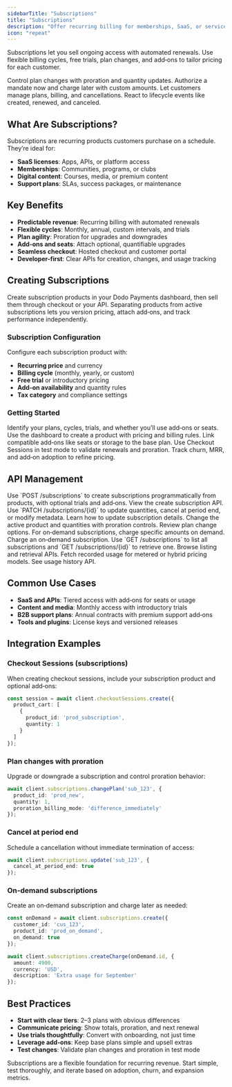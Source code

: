 ```yaml
---
sidebarTitle: "Subscriptions"
title: "Subscriptions"
description: "Offer recurring billing for memberships, SaaS, or services with flexible cycles, trials, proration, add-ons, and on‑demand charges."
icon: "repeat"
---
```


Subscriptions let you sell ongoing access with automated renewals. Use flexible billing cycles, free trials, plan changes, and add‑ons to tailor pricing for each customer.

<CardGroup cols={2}>
<Card title="Upgrade & Downgrade" icon="repeat" href="/developer-resources/subscription-upgrade-downgrade">
Control plan changes with proration and quantity updates.
</Card>

<Card title="On‑Demand Subscriptions" icon="bolt" href="/developer-resources/ondemand-subscriptions">
Authorize a mandate now and charge later with custom amounts.
</Card>

<Card title="Customer Portal" icon="id-card" href="/features/customer-portal">
Let customers manage plans, billing, and cancellations.
</Card>

<Card title="Subscription Webhooks" icon="code" href="/developer-resources/webhooks/intents/subscription">
React to lifecycle events like created, renewed, and canceled.
</Card>
</CardGroup>

## What Are Subscriptions?

Subscriptions are recurring products customers purchase on a schedule. They’re ideal for:

- **SaaS licenses**: Apps, APIs, or platform access
- **Memberships**: Communities, programs, or clubs
- **Digital content**: Courses, media, or premium content
- **Support plans**: SLAs, success packages, or maintenance


## Key Benefits

- **Predictable revenue**: Recurring billing with automated renewals
- **Flexible cycles**: Monthly, annual, custom intervals, and trials
- **Plan agility**: Proration for upgrades and downgrades
- **Add‑ons and seats**: Attach optional, quantifiable upgrades
- **Seamless checkout**: Hosted checkout and customer portal
- **Developer-first**: Clear APIs for creation, changes, and usage tracking

## Creating Subscriptions

Create subscription products in your Dodo Payments dashboard, then sell them through checkout or your API. Separating products from active subscriptions lets you version pricing, attach add‑ons, and track performance independently.

### Subscription Configuration

Configure each subscription product with:

- **Recurring price** and currency
- **Billing cycle** (monthly, yearly, or custom)
- **Free trial** or introductory pricing
- **Add‑on availability** and quantity rules
- **Tax category** and compliance settings

### Getting Started

<Steps>
<Step title="Plan your pricing and lifecycle">
Identify your plans, cycles, trials, and whether you’ll use add‑ons or seats.
</Step>

<Step title="Create your first subscription product">
Use the dashboard to create a product with pricing and billing rules.

</Step>

<Step title="Attach add‑ons (optional)">
Link compatible add‑ons like seats or storage to the base plan.
</Step>

<Step title="Test end‑to‑end">
Use Checkout Sessions in test mode to validate renewals and proration.
</Step>

<Step title="Monitor and iterate">
Track churn, MRR, and add‑on adoption to refine pricing.
</Step>
</Steps>

## API Management

<AccordionGroup>
<Accordion title="Create subscriptions">
Use `POST /subscriptions` to create subscriptions programmatically from products, with optional trials and add‑ons.

<Card title="API Reference" icon="code" href="/api-reference/subscriptions/post-subscriptions">
View the create subscription API.
</Card>
</Accordion>

<Accordion title="Update subscriptions">
Use `PATCH /subscriptions/{id}` to update quantities, cancel at period end, or modify metadata.

<Card title="API Reference" icon="code" href="/api-reference/subscriptions/patch-subscriptions">
Learn how to update subscription details.
</Card>
</Accordion>

<Accordion title="Change plans (proration)">
Change the active product and quantities with proration controls.

<Card title="API Reference" icon="code" href="/api-reference/subscriptions/change-plan">
Review plan change options.
</Card>
</Accordion>

<Accordion title="On‑demand charges">
For on‑demand subscriptions, charge specific amounts on demand.

<Card title="API Reference" icon="code" href="/api-reference/subscriptions/create-charge">
Charge an on‑demand subscription.
</Card>
</Accordion>

<Accordion title="List and retrieve">
Use `GET /subscriptions` to list all subscriptions and `GET /subscriptions/{id}` to retrieve one.

<Card title="API Reference" icon="code" href="/api-reference/subscriptions/get-subscriptions">
Browse listing and retrieval APIs.
</Card>
</Accordion>

<Accordion title="Usage history">
Fetch recorded usage for metered or hybrid pricing models.

<Card title="API Reference" icon="code" href="/api-reference/subscriptions/get-usage-history">
See usage history API.
</Card>
</Accordion>
</AccordionGroup>

## Common Use Cases

- **SaaS and APIs**: Tiered access with add‑ons for seats or usage
- **Content and media**: Monthly access with introductory trials
- **B2B support plans**: Annual contracts with premium support add‑ons
- **Tools and plugins**: License keys and versioned releases

## Integration Examples

### Checkout Sessions (subscriptions)
When creating checkout sessions, include your subscription product and optional add‑ons:

```typescript
const session = await client.checkoutSessions.create({
  product_cart: [
    {
      product_id: 'prod_subscription',
      quantity: 1
    }
  ]
});
```


### Plan changes with proration
Upgrade or downgrade a subscription and control proration behavior:

```typescript
await client.subscriptions.changePlan('sub_123', {
  product_id: 'prod_new',
  quantity: 1,
  proration_billing_mode: 'difference_immediately'
});
```

### Cancel at period end
Schedule a cancellation without immediate termination of access:

```typescript
await client.subscriptions.update('sub_123', {
  cancel_at_period_end: true
});
```

### On‑demand subscriptions
Create an on‑demand subscription and charge later as needed:

```typescript
const onDemand = await client.subscriptions.create({
  customer_id: 'cus_123',
  product_id: 'prod_on_demand',
  on_demand: true
});

await client.subscriptions.createCharge(onDemand.id, {
  amount: 4900,
  currency: 'USD',
  description: 'Extra usage for September'
});
```

## Best Practices

- **Start with clear tiers**: 2–3 plans with obvious differences
- **Communicate pricing**: Show totals, proration, and next renewal
- **Use trials thoughtfully**: Convert with onboarding, not just time
- **Leverage add‑ons**: Keep base plans simple and upsell extras
- **Test changes**: Validate plan changes and proration in test mode


<Info>
Subscriptions are a flexible foundation for recurring revenue. Start simple, test thoroughly, and iterate based on adoption, churn, and expansion metrics.
</Info>